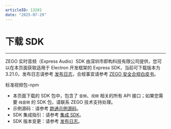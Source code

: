 ```yaml
---
articleID: 13201
date: "2025-07-29"
---
```

# 下载 SDK

- - -

ZEGO 实时音频（Express Audio）SDK 由深圳市即构科技有限公司提供，您可以在本页面获取适用于 Electron 开发框架的 Express SDK，当前可下载版本为 3.21.0，发布日志请参考 [发布日志](!DownloadSDK/Release_Notes)，合规事宜请参考 [ZEGO 安全合规白皮书](/policies-and-agreements/zego-security-and-compliance-white-paper)。

<Card title="Express SDK v3.21.0" href="https://www.npmjs.com/package/zego-express-engine-electron" target="_blank">
标准视频包-npm
</Card>


<Note title="说明">

- 本页面下载的 SDK 包中，包含了 `音频`、`视频` 相关的所有 API 接口；如果您需要 `纯音频` 的 SDK 包，请联系 ZEGO 技术支持处理。
- 示例源码：请参考 [跑通示例源码](!ExpressVideoSDK-DownloadDemo/DownloadDemo)。
- SDK 集成指引：请参考 [集成 SDK](!ExpressVideoSDK-Integration/SDK_Integration)。
- SDK 版本变更：请参考 [发布日志](!ExpressVideoSDK-DownloadSDK/Release_Notes)。
</Note>



